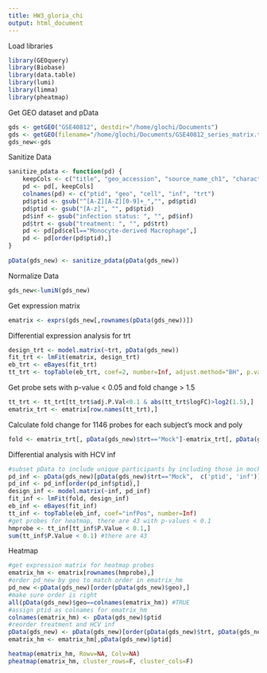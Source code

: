 ```yaml
---
title: HW3_gloria_chi
output: html_document
---
```


Load libraries

```r
library(GEOquery)
library(Biobase)
library(data.table)
library(lumi)
library(limma)
library(pheatmap)
```

Get GEO dataset and pData

```r
gds <- getGEO("GSE40812", destdir="/home/glochi/Documents")
gds <- getGEO(filename="/home/glochi/Documents/GSE40812_series_matrix.txt.gz")
gds_new<-gds
```

Sanitize Data
```r
sanitize_pdata <- function(pd) {
    keepCols <- c("title", "geo_accession", "source_name_ch1", "characteristics_ch1",    "characteristics_ch1.2")
    pd <- pd[, keepCols]
    colnames(pd) <- c("ptid", "geo", "cell", "inf", "trt") 
    pd$ptid <- gsub("^[A-Z][A-Z][0-9]+_","", pd$ptid)
    pd$ptid <- gsub("[A-z]", "", pd$ptid)
    pd$inf <- gsub("infection status: ", "", pd$inf)
    pd$trt <- gsub("treatment: ", "", pd$trt)
    pd <- pd[pd$cell=="Monocyte-derived Macrophage",]
    pd <- pd[order(pd$ptid),]
}
    
pData(gds_new) <- sanitize_pdata(pData(gds_new))
```

Normalize Data
```r
gds_new<-lumiN(gds_new)
```

Get expression matrix
```r
ematrix <- exprs(gds_new[,rownames(pData(gds_new))])
```

Differential expression analysis for trt
```r
design_trt <- model.matrix(~trt, pData(gds_new))
fit_trt <- lmFit(ematrix, design_trt)
eb_trt <- eBayes(fit_trt)
tt_trt <- topTable(eb_trt, coef=2, number=Inf, adjust.method="BH", p.value=0.05)
```
Get probe sets with p-value < 0.05 and fold change > 1.5
```r
tt_trt <- tt_trt[tt_trt$adj.P.Val<0.1 & abs(tt_trt$logFC)>log2(1.5),]
ematrix_trt <- ematrix[row.names(tt_trt),]
```
Calculate fold change for 1146 probes for each subject's mock and poly

```r
fold <- ematrix_trt[, pData(gds_new)$trt=="Mock"]-ematrix_trt[, pData(gds_new)$trt=="Poly IC H"]

```
Differential analysis with HCV inf
```r
#subset pData to include unique participants by including those in mock
pd_inf <- pData(gds_new)[pData(gds_new)$trt=="Mock",  c('ptid', 'inf')]
pd_inf <- pd_inf[order(pd_inf$ptid),]
design_inf <- model.matrix(~inf, pd_inf)
fit_inf <- lmFit(fold, design_inf)
eb_inf <- eBayes(fit_inf)
tt_inf <- topTable(eb_inf, coef="infPos", number=Inf)
#get probes for heatmap, there are 43 with p-values < 0.1
hmprobe <- tt_inf[tt_inf$P.Value < 0.1,]
sum(tt_inf$P.Value < 0.1) #there are 43
```
Heatmap
```r
#get expression matrix for heatmap probes
ematrix_hm <- ematrix[rownames(hmprobe),]
#order pd_new by geo to match order in ematrix_hm
pd_new <-pData(gds_new)[order(pData(gds_new)$geo),]
#make sure order is right
all(pData(gds_new)$geo==colnames(ematrix_hm)) #TRUE
#assign ptid as colnames for ematrix_hm
colnames(ematrix_hm) <- pData(gds_new)$ptid
#reorder treatment and HCV inf
pData(gds_new) <- pData(gds_new)[order(pData(gds_new)$trt, pData(gds_new)$inf, pData(gds_new)$ptid),]
ematrix_hm <- ematrix_hm[,pData(gds_new)$ptid]

heatmap(ematrix_hm, Rowv=NA, Colv=NA)
pheatmap(ematrix_hm, cluster_rows=F, cluster_cols=F)

```
